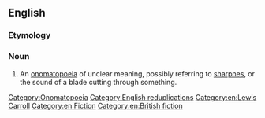 ==English==

===Etymology===

===Noun===
{{en-noun|snicker-snack|-}}

# An [[onomatopoeia]] of unclear meaning, possibly referring to [[sharpnes]], or the sound of a blade cutting through something.

[[Category:Onomatopoeia]]
[[Category:English reduplications]]
[[Category:en:Lewis Carroll]]
[[Category:en:Fiction]]
[[Category:en:British fiction]]